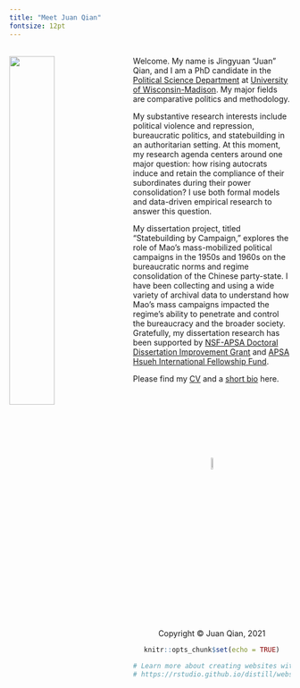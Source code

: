 ```yaml
---
title: "Meet Juan Qian"
fontsize: 12pt
---
```

<br>
<img src="juan.jpg" style="width:40%; margin-right: 20px" align="left">
Welcome. My name is Jingyuan "Juan" Qian, and I am a PhD candidate in the [Political Science Department](https://polisci.wisc.edu/) at [University of Wisconsin-Madison](https://www.wisc.edu/). My major fields are comparative politics and methodology. 

My substantive research interests include political violence and repression, bureaucratic politics, and statebuilding in an authoritarian setting. At this moment, my research agenda centers around one major question: how rising autocrats induce and retain the compliance of their subordinates during their power consolidation? I use both formal models and data-driven empirical research to answer this question.

My dissertation project, titled "Statebuilding by Campaign," explores the role of Mao's mass-mobilized political campaigns in the 1950s and 1960s on the bureaucratic norms and regime consolidation of the Chinese party-state. I have been collecting and using a wide variety of archival data to understand how Mao's mass campaigns impacted the regime's ability to penetrate and control the bureaucracy and the broader society. Gratefully, my dissertation research has been supported by [NSF-APSA Doctoral Dissertation Improvement Grant](https://politicalsciencenow.com/meet-jingyuan-qian-2021-apsa-doctoral-dissertation-research-improvement-grantee/) and [APSA Hsueh International Fellowship Fund](https://connect.apsanet.org/centennialcenter/research-grants/).

Please find my [CV](cv.pdf) and a [short bio](about.html) here. 

<br>
<br>
<br>
<br>
<br>
<br>
<br>
<center> <img src="juan_logo.png" style="width:7.5%">
<br>
<center> Copyright © Juan Qian, 2021

```r
knitr::opts_chunk$set(echo = TRUE)

# Learn more about creating websites with Distill at:
# https://rstudio.github.io/distill/website.html

```

